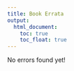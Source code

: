 ```yaml
---
title: Book Errata
output:
  html_document:
    toc: true
    toc_float: true
---
```


No errors found yet!
